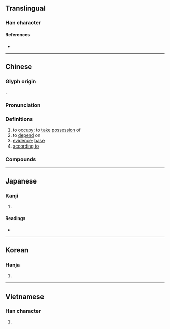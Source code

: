 {{also|拠|据}}
{{character info/new}}
==Translingual==
{{Han simplified forms|據|拠|据}}

===Han character===
{{Han char|rn=64|rad=手|as=13|sn=16|four=51032|canj=QYPO|ids=⿰扌豦}}

====References====
* {{Han ref|kx=0459.120|dkj=12839|dj=0808.090|hdz=31967.150|uh=64DA|ud=25818|bh=BEDA|bd=48858}}

----

==Chinese==
{{zh-forms|s=据|alt=㨿,拠}}

===Glyph origin===
{{Han etym}}
{{Han compound|手|豦|c1=s|c2=p|t1=hand|ls=psc}}.

===Pronunciation===
{{zh-pron
|m=jù
|c=geoi3
|h=pfs=kí
|md=gé̤ṳ
|mn=qz:kìr/tp,xm:kù/kh,zz:kì
|mn-t=ge6
|w=2jy
|mc=y
|oc=y
|cat=v,n,prep
}}

===Definitions===
{{zh-hanzi}}

# to [[occupy]]; to [[take]] [[possession]] of
# to [[depend]] on
# [[evidence]]; [[base]]
# [[according to]]

===Compounds===
{{zh-der|引經據典|公據|失據|割據|引據|字據|彰彰可據|引經據古|信據|實據|不足為據|契據|情況證據|單據|依據|借據|占據|典據|盜無實據|據有|票據|據理力爭|據理而爭|票據交換|明據|直接證據|於法無據|據常|據義履方|援據|準據|應付票據|據稱|據此|根據地|據鞍|據床指麾|空疏無據|據守|票據行為|票據存款|條據|盤據|數據卡|查無實據|應收票據|據理|砥據|真憑實據|據悉|據說|數據|欠據|憑據|票據法|熊據虎跱|無據|播越失據|據點|日據時代|據報|據實|案據|根據|有憑有據|數據機|數據通訊|數據專線|收據|據為己有|考據|考據學|虎據|進退失據|約據|簿據|筆據|論據|竊據|間接證據|鑿鑿有據|霸據|進退無據|非據|證據|言必有據}}

{{zh-cat|Intermediate}}

----

==Japanese==
{{ja-kanji forms|拠|據}}

===Kanji===
{{ja-kanji|grade=|rs=手13|shin=拠}}

# {{defn|lang=ja|sort=手13}}

====Readings====
* {{ja-readings|on=[[きょ]] (kyo), [[こ]] (ko), [[けき]] (keki)|kun=[[よる]] (yoru), [[あかし]] (akashi), [[ひく]] (hiku)}}

----

==Korean==

===Hanja===
{{ko-hanja|hangeul=거|eumhun=|rv=geo|mr=kŏ|y=ke}}

# {{defn|lang=ko|sort=手13}}

----

==Vietnamese==

===Han character===
{{vi-hantu|[[cớ]], [[cứ]]|rs=手13}}

# {{defn|lang=vi|sort=手13}}
